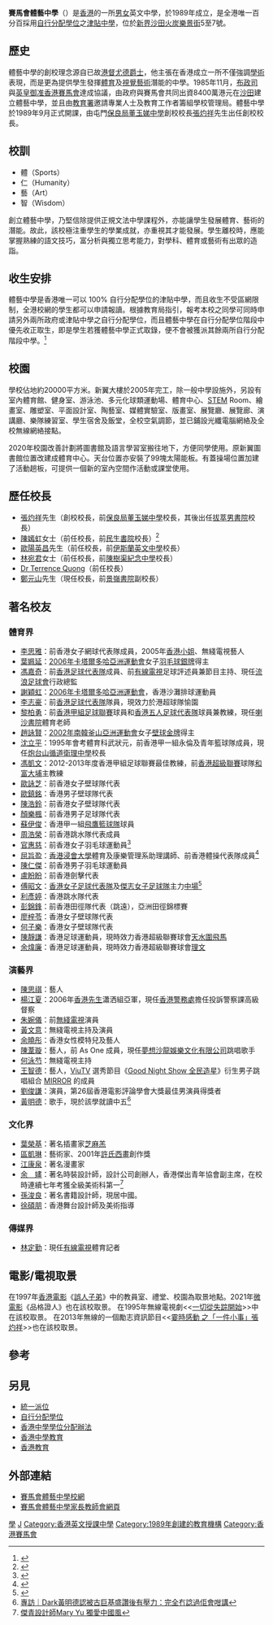 {{Infobox_School
| name = 賽馬會體藝中學<br />Jockey Club Ti-I College
| image = [[File:HK_JockeyClub_TIC.jpg|250px]]
| motto = 
| established = 1989年
| type = 政府資助
| principal = 鄭元山<ref>{{cite web|url=https://www.tic.edu.hk/en/site/view?name=Executive+Committee|title=Jockey Club Ti-I College - Executive Committee|access-date=2019-12-13|archive-date=2020-11-29|archive-url=https://web.archive.org/web/20201129172552/https://www.tic.edu.hk/en/site/view?name=Executive+Committee|dead-url=no}}</ref>
| vice_principal = 康仲賢、李永滔、陳惠良
| free_label = 校訓
| free_text = 體仁藝智<br>（Sports, Humanity, Art & Wisdom）
| address = 新界沙田火炭樂景街5-7號
| website = https://www.tic.edu.hk
| founder = [[香港賽馬會|香港賽馬會]]
|district=沙田區|telephone=2691 7150|grades=|colors=藍色|area=20000平方米}}

'''賽馬會體藝中學'''（{{lang-en|'''Jockey Club Ti-I College'''}}）是[[香港|香港]]的一所[[男女混合教育|男女]]英文中學，於1989年成立，是全港唯一百分百採用[[自行分配學位_(中學)|自行分配學位]]之[[津貼中學|津貼中學]]，位於[[新界|新界]][[沙田_(香港)|沙田]][[火炭|火炭]][[樂景街|樂景街]]5至7號。

==歷史==
體藝中學的創校理念源自已故[[港督|港督]][[尤德|尤德]][[爵士|爵士]]，他主張在香港成立一所不僅強調[[學術|學術]]表現，而是更為提供學生發揮[[体育运动|體育]]及[[視覺藝術|視覺藝術]]潛能的中學。1985年11月，[[布政司|布政司]]與[[英皇御准香港賽馬會|英皇御准香港賽馬會]]達成協議，由政府與賽馬會共同出資8400萬港元在[[沙田_(香港)|沙田]]建立體藝中學，並且由[[教育署|教育署]]邀請專業人士及教育工作者籌組學校管理局。體藝中學於1989年9月正式開課，由屯門[[保良局董玉娣中學|保良局董玉娣中學]]創校校長[[張灼祥|張灼祥]]先生出任創校校長。

==校訓==
*體（Sports） 
*仁（Humanity）
*藝（Art）
*智（Wisdom）

創立體藝中學，乃堅信除提供正規文法中學課程外，亦能讓學生發展體育、藝術的潛能。故此，該校極注重學生的學業成就，亦重視其才能發展。學生離校時，應能掌握熟練的語文技巧，富分析與獨立思考能力，對學科、體育或藝術有出眾的造詣。

== 收生安排 ==
體藝中學是香港唯一可以 100% 自行分配學位的津貼中學，而且收生不受區網限制，全港校網的學生都可以申請報讀。根據教育局指引，報考本校之同學可同時申請另外兩所政府或津貼中學之自行分配學位，而且體藝中學在自行分配學位階段中優先收正取生，即是學生若獲體藝中學正式取錄，便不會被獲派其餘兩所自行分配階段中學。<ref>{{cite web |title= 2021/2022 中學概覽 |date=2021-12-06 |publisher=家庭與學校合作事宜委員會 |url=https://www.chsc.hk/ssp2021/sch_detail.php?lang_id=2&sch_id=258 |language=zh-hk |access-date=2022-05-15 |dead-url=no }}</ref>

==校園==
學校佔地約20000平方米。新翼大樓於2005年完工，除一般中學設施外，另設有室內體育館、健身室、游泳池、多元化球類運動場、體育中心、[[STEM|STEM]] Room、繪畫室、雕塑室、平面設計室、陶藝室、媒體實驗室、版畫室、展覽廳、展覽廊、演講廳、樂隊練習室、學生宿舍及飯堂，全校空氣調節，並已鋪設光纖電腦網絡及全校無線網絡接點。

2020年校園改善計劃將圖書館及語言學習室搬往地下，方便同學使用。原新翼圖書館位置改建成體育中心。天台位置亦安裝了99塊太陽能板。有蓋操場位置加建了活動趟板，可提供一個新的室內空間作活動或課堂使用。

==歷任校長==
*[[張灼祥|張灼祥]]先生（創校校長，前[[保良局董玉娣中學|保良局董玉娣中學]]校長，其後出任[[拔萃男書院|拔萃男書院]]校長）
*[[陳嫣虹|陳嫣虹]]女士（前任校長，前[[民生書院|民生書院]]校長）<ref>{{cite web|url=https://diary.showhappy.net/?id=131567&page=8|title=陳嫣虹！！！|publisher=Showhappy.net|date=2005年4月16日|archiveurl=https://web.archive.org/web/20220410165423/https://diary.showhappy.net/?id=131567&page=8|archivedate=2022|deadurl=no}}</ref>
*[[歐陽英昌|歐陽英昌]]先生（前任校長，前[[伊斯蘭英文中學|伊斯蘭英文中學]]校長）
*[[林宛君|林宛君]]女士（前任校長，前[[陳樹渠紀念中學|陳樹渠紀念中學]]校長）
*[[Dr_Terrence_Quong|Dr Terrence Quong]]（前任校長）
*[[鄭元山|鄭元山]]先生（現任校長，前[[景嶺書院|景嶺書院]]副校長）

==著名校友==
===體育界===
*[[李思雅|李思雅]]：前香港女子網球代表隊成員，2005年[[香港小姐|香港小姐]]、無綫電視藝人
*[[葉姵延|葉姵延]]：[[2006年亞洲運動會|2006年卡塔爾多哈亞洲運動會]]女子[[羽毛球|羽毛球]][[銀牌|銀牌]]得主
*[[馮嘉奇|馮嘉奇]]：前[[香港足球代表隊|香港足球代表隊]]成員、前[[有線電視|有線電視]]足球評述員兼節目主持、現任[[流浪足球會|流浪足球會]]行政總監
*[[謝穎虹|謝穎虹]]：[[2006年亞洲運動會|2006年卡塔爾多哈亞洲運動會]]，香港沙灘排球運動員
*[[李志豪_(足球運動員)|李志豪]]：前[[香港足球代表隊|香港足球代表隊]]隊員，現效力於港超球隊愉園
*[[黎柏勇|黎柏勇]]：前[[香港甲組足球聯賽|香港甲組足球聯賽]]球員和[[香港五人足球代表隊|香港五人足球代表隊]]球員兼教練，現任[[喇沙書院|喇沙書院]]體育老師
*[[趙詠賢|趙詠賢]]：[[2002年亞洲運動會|2002年南韓釜山亞洲運動會]]女子[[壁球|壁球]][[金牌|金牌]]得主
*[[沈立平|沈立平]]：1995年會考體育科武狀元，前香港甲一組永倫及青年籃球隊成員，現任[[炮台山循道衛理中學|炮台山循道衛理中學]]校長
*[[馮凱文|馮凱文]]：2012-2013年度香港甲組足球聯賽最佳教練，前[[香港超級聯賽|香港超級聯賽]]球隊[[和富大埔|和富大埔]]主教練
*[[歐詠芝|歐詠芝]]：前香港女子壁球隊代表
*[[歐鎮銘|歐鎮銘]]：香港男子壁球隊代表
*[[陳浩鈴|陳浩鈴]]：前香港女子壁球隊代表
*[[顏樂楓|顏樂楓]]：前香港男子足球隊代表
*[[蘇伊俊|蘇伊俊]]：香港甲一組[[飛鷹籃球隊|飛鷹籃球隊]]球員
*[[周浩榮|周浩榮]]：前香港跳水隊代表成員
*[[官惠慈|官惠慈]]：前香港女子羽毛球運動員<ref name="Elite Athletes (Alumni)">{{Cite web|url=https://sites.google.com/a/tic.edu.hk/pe-department/elite-athletes/elite-athletes-alumni|title=賽馬會體藝中學《Elite Athletes (Alumni)》|access-date=2017-12-26|archive-date=2017-12-28|archive-url=https://web.archive.org/web/20171228061113/https://sites.google.com/a/tic.edu.hk/pe-department/elite-athletes/elite-athletes-alumni|dead-url=no}}</ref>
*[[屈旨盈|屈旨盈]]：[[香港浸會大學|香港浸會大學]]體育及康樂管理系助理講師、前香港體操代表隊成員<ref>{{Cite web|url=http://www.hkssf-nt.org.hk/district/All%20HK%20Competition/Gymnastic/result/sec/20042005/final/result_sgs.pdf|title=香港學界體育聯會《2005年全港學界體操比賽 中學女子高級組單項成績》|access-date=2017-12-16|archive-url=https://web.archive.org/web/20071211105138/http://www.hkssf-nt.org.hk/district/All%20HK%20Competition/Gymnastic/result/sec/20042005/final/result_sgs.pdf|archive-date=2007-12-11|dead-url=yes}}</ref>
*[[陳仁傑|陳仁傑]]：前香港男子羽毛球運動員
*[[盧盼盼|盧盼盼]]：前香港劍擊代表
*[[傅昭文|傅昭文]]：[[香港女子足球代表隊|香港女子足球代表隊]]及[[傑志女子足球隊|傑志女子足球隊]]主力[[中場|中場]]<ref>{{Cite web|url=http://the-sun.on.cc/cnt/sport/20150215/00514_005.html|title=傅昭文率體藝實現3連霸|access-date=2019-03-24|archive-date=2019-03-24|archive-url=https://web.archive.org/web/20190324113858/http://the-sun.on.cc/cnt/sport/20150215/00514_005.html|dead-url=no}}</ref>
*[[利彥婷|利彥婷]]：香港跳水隊代表
*[[彭錦鋒|彭錦鋒]]：前香港田徑隊代表（跳遠），亞洲田徑錦標賽
*[[廖梓苓|廖梓苓]]：香港女子壁球隊代表
*[[何子樂|何子樂]]：香港女子壁球隊代表
*[[陳靜謙|陳靜謙]]：香港足球運動員，現時效力香港超級聯賽球會[[天水圍飛馬|天水圍飛馬]]
*[[余煒廉|余煒廉]]：香港足球運動員，現時效力香港超級聯賽球會[[理文|理文]]

===演藝界===
*[[陳思祺|陳思祺]]：藝人
*[[楊江夏|楊江夏]]：2006年[[香港先生|香港先生]]瀟洒組亞軍，現任[[香港警務處|香港警務處]]擔任投訴警察課高級督察
*[[朱婉儀|朱婉儀]]：前[[無綫電視|無綫電視]]演員
*[[黃文意|黃文意]]：無綫電視主持及演員
*[[余曉彤|余曉彤]]：香港女性模特兒及藝人
*[[陳葦璇|陳葦璇]]：藝人，前 As One 成員，現任[[夢想沙龍娛樂文化有限公司|夢想沙龍娛樂文化有限公司]]跳唱歌手
*[[何泳芍|何泳芍]]：無綫電視主持
*[[王智德|王智德]]：藝人，[[ViuTV|ViuTV]] 選秀節目《[[Good_Night_Show_全民造星|Good Night Show 全民造星]]》衍生男子跳唱組合 [[MIRROR_(組合)|MIRROR]] 的成員
*[[劉俊謙|劉俊謙]]：演員，第26屆香港電影評論學會大獎最佳男演員得獎者
*[[黃明德|黃明德]]：歌手，現於該學就讀中五<ref>[https://www.hk01.com/sns/article/759801 專訪｜Dark黃明德認被古巨基盛讚後有壓力：完全冇諗過佢會咁講]</ref>

===文化界===
*[[葉榮基|葉榮基]]：著名插畫家[[芝麻羔|芝麻羔]]
*[[區凱琳|區凱琳]]：藝術家、2001年[[許氏西畫|許氏西畫]]創作獎
*[[江康泉|江康泉]]：著名漫畫家
*[[余　嫿|余　嫿]]：著名時裝設計師，設計公司創辦人，香港傑出青年協會副主席，在校時連續七年考獲全級美術科第一<ref>[http://orientaldaily.on.cc/cnt/lifestyle/20120118/00321_001.html?pubdate=20120118 傑青設計師Mary Yu 獨愛中國風]</ref>{{Wayback|url=http://orientaldaily.on.cc/cnt/lifestyle/20120118/00321_001.html?pubdate=20120118|date=20190928112534}}
*[[孫浚良|孫浚良]]：著名書籍設計師，現居中國。
*[[徐碩朋|徐碩朋]]：香港舞台設計師及美術指導

===傳媒界===
*[[林定勤|林定勤]]：現任[[有線電視|有線電視]]體育記者

==電影/電視取景==
在1997年[[香港電影|香港電影]]《[[誤人子弟|誤人子弟]]》中的教員室、禮堂、校園為取景地點。2021年[[微電影|微電影]]《品格證人》也在該校取景。
在1995年無線電視劇<<[[一切從失踪開始|一切從失踪開始]]>>中在該校取景。
在2013年無線的一個勵志資訊節目<<[https://www.youtube.com/watch?v=VB4r2pepB54 霎時感動 之「一件小事」張灼祥]>>也在該校取景。

==參考==
<references/>

==另見==
*[[統一派位_(中學)|統一派位]]
*[[自行分配學位_(中學)|自行分配學位]]
*[[香港中學學位分配辦法|香港中學學位分配辦法]]
*[[香港中學教育|香港中學教育]]
*[[香港教育|香港教育]]

==外部連結==
*[https://www.tic.edu.hk 賽馬會體藝中學校網] {{Wayback|url=https://www.tic.edu.hk/|date=20210429100517}}
*[https://pta.tic.edu.hk 賽馬會體藝中學家長教師會網頁]

{{香港赛马会}}
{{香港藝術教育}}
{{香港體育教育}}
[[Category:沙田|學]]
[[Category:沙田區中學|J]]
[[Category:香港英文授課中學|Category:香港英文授課中學]]
[[Category:1989年創建的教育機構|Category:1989年創建的教育機構]]
[[Category:香港賽馬會|Category:香港賽馬會]]